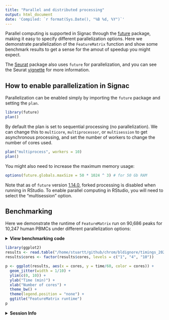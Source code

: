 ```yaml
---
title: "Parallel and distributed processing"
output: html_document
date: 'Compiled: `r format(Sys.Date(), "%B %d, %Y")`'
---
```


Parallel computing is supported in Signac through the [future](https://cran.r-project.org/package=future) package, making it easy to specify different parallelization options.
Here we demonstrate parallelization of the `FeatureMatrix` function and show some benchmark results to get a sense for the amout of speedup you might expect.

The [Seurat](https://satijalab.org/seurat/) package also uses `future` for 
parallelization, and you can see the Seurat [vignette](https://satijalab.org/seurat/v3.1/future_vignette.html) for more information.

## How to enable parallelization in Signac

Parallelization can be enabled simply by importing the `future` package and setting the `plan`.

```r
library(future)
plan()
```

By default the plan is set to sequential processing (no parallelization). We can change this
to `multicore`, `multiprocessor`, or `multisession` to get asynchronous processing, and set the 
number of workers to change the number of cores used.

```r
plan("multiprocess", workers = 10)
plan()
```

You might also need to increase the maximum memory usage:

```r
options(future.globals.maxSize = 50 * 1024 ^ 3) # for 50 Gb RAM
```

Note that as of `future` version [1.14.0](https://cran.r-project.org/web/packages/future/NEWS), forked processing is disabled when running in RStudio. To enable parallel computing in RStudio, you will need to select the "multisession" option.

## Benchmarking

Here we demonstrate the runtime of `FeatureMatrix` run on 90,686 peaks for 10,247 human PBMCs under different parallelization options:

<details>
  <summary>**View benchmarking code**</summary>
  
The following code was run on Ubuntu 18.04 LTS with 12 Intel Xeon W-2135 CPUs @ 3.70GHz and 500 Gb RAM.
  
```r
library(Signac)

# load data
fragments <- "/home/stuartt/data/pbmc10k/atac_pbmc_10k_nextgem_fragments.tsv.gz"
peaks.10k <- read.table(
  file = "/home/stuartt/data/pbmc10k/atac_pbmc_10k_nextgem_peaks.bed",
  col.names = c("chr", "start", "end")
)
peaks <- GenomicRanges::makeGRangesFromDataFrame(peaks.10k)
cells <- readLines("/home/stuartt/data/pbmc10k/cells.txt")

fragments <- CreateFragmentObject(path = fragments, cells = cells, validate.fragments = FALSE)

# set number of replicates
nrep <- 5
results <- data.frame()
process_n <- 2000

# run sequentially
timing.sequential <- c()
for (i in seq_len(nrep)) {
  start <- Sys.time()
  fmat <- FeatureMatrix(fragments = fragments, features = peaks, cells = cells, process_n = process_n)
  timing.sequential <- c(timing.sequential, as.numeric(Sys.time() - start, units = "secs"))
}
res <- data.frame(
  "setting" = rep("Sequential", nrep),
  "cores" = rep(1, nrep),
  "replicate" = seq_len(nrep),
  "time" = timing.sequential
)
results <- rbind(results, res)

# 4 core
library(future)
plan("multiprocess", workers = 4)
options(future.globals.maxSize = 100000 * 1024^2)

timing.4core <- c()
for (i in seq_len(nrep)) {
  start <- Sys.time()
  fmat <- FeatureMatrix(fragments = fragments, features = peaks, cells = cells, process_n = process_n)
  timing.4core <- c(timing.4core, as.numeric(Sys.time() - start, units = "secs"))
}
res <- data.frame(
  "setting" = rep("Parallel", nrep),
  "cores" = rep(4, nrep),
  "replicate" = seq_len(nrep),
  "time" = timing.4core
)
results <- rbind(results, res)

# 10 core
plan("multiprocess", workers = 10)

timing.10core <- c()
for (i in seq_len(nrep)) {
  start <- Sys.time()
  fmat <- FeatureMatrix(fragments = fragments, features = peaks, cells = cells, process_n = process_n)
  timing.10core <- c(timing.10core, as.numeric(Sys.time() - start, units = "secs"))
}
res <- data.frame(
  "setting" = rep("Parallel", nrep),
  "cores" = rep(10, nrep),
  "replicate" = seq_len(nrep),
  "time" = timing.10core
)
results <- rbind(results, res)

# save results
write.table(
  x = results,
  file = paste0("/home/stuartt/github/chrom/bldignore/timings_", Sys.date(), ".tsv"),
  quote = FALSE,
  row.names = FALSE
)
```

</details>

```r
library(ggplot2)
results <- read.table("/home/stuartt/github/chrom/bldignore/timings_2020-06-18.tsv", header = TRUE)
results$cores <- factor(results$cores, levels = c("1", "4", "10"))

p <- ggplot(results, aes(x = cores, y = time/60, color = cores)) +
  geom_jitter(width = 1/10) +
  ylim(c(0, 10)) +
  ylab("Time (min)") +
  xlab("Number of cores") +
  theme_bw() +
  theme(legend.position = "none") +
  ggtitle("FeatureMatrix runtime")
p
```

<details>
  <summary>**Session Info**</summary>

```r
sessionInfo()
```

</details>
